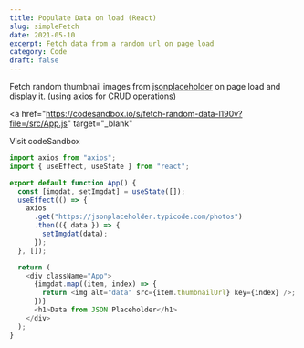 ```yaml
---
title: Populate Data on load (React)
slug: simpleFetch
date: 2021-05-10
excerpt: Fetch data from a random url on page load
category: Code
draft: false
---
```


Fetch random thumbnail images from <a href="https://jsonplaceholder.typicode.com/">jsonplaceholder</a> on page load and display it.
(using axios for CRUD operations)

<a
  href="https://codesandbox.io/s/fetch-random-data-l190v?file=/src/App.js"
  target="_blank"
>
  Visit codeSandbox
</a>

```js
import axios from "axios";
import { useEffect, useState } from "react";

export default function App() {
  const [imgdat, setImgdat] = useState([]);
  useEffect(() => {
    axios
      .get("https://jsonplaceholder.typicode.com/photos")
      .then(({ data }) => {
        setImgdat(data);
      });
  }, []);

  return (
    <div className="App">
      {imgdat.map((item, index) => {
        return <img alt="data" src={item.thumbnailUrl} key={index} />;
      })}
      <h1>Data from JSON Placeholder</h1>
    </div>
  );
}
```
